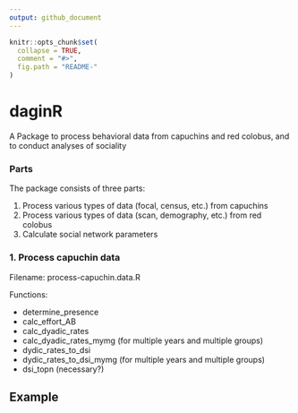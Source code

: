 ```yaml
---
output: github_document
---
```


<!-- README.md is generated from README.Rmd. Please edit that file -->

```r
knitr::opts_chunk$set(
  collapse = TRUE,
  comment = "#>",
  fig.path = "README-"
)
```

# daginR

A Package to process behavioral data from capuchins and red colobus, and to conduct analyses of sociality


### Parts
The package consists of three parts:
  
1. Process various types of data (focal, census, etc.) from capuchins
2. Process various types of data (scan, demography, etc.) from red colobus
3. Calculate social network parameters

### 1. Process capuchin data
Filename: process-capuchin.data.R  

Functions:
  
- determine_presence
- calc_effort_AB
- calc_dyadic_rates
- calc_dyadic_rates_mymg (for multiple years and multiple groups)
- dydic_rates_to_dsi
- dydic_rates_to_dsi_mymg (for multiple years and multiple groups)
- dsi_topn (necessary?)

## Example

